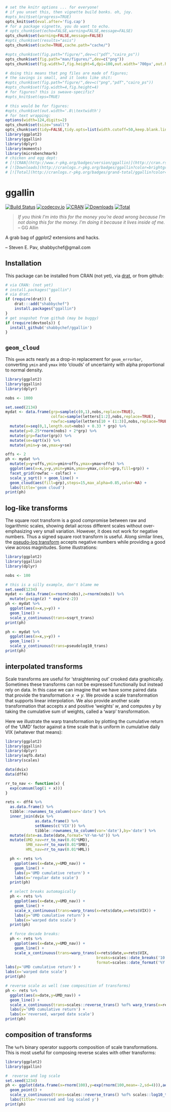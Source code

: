 ```r
# set the knitr options ... for everyone!
# if you unset this, then vignette build bonks. oh, joy.
#opts_knit$set(progress=TRUE)
opts_knit$set(eval.after='fig.cap')
# for a package vignette, you do want to echo.
# opts_chunk$set(echo=FALSE,warning=FALSE,message=FALSE)
opts_chunk$set(warning=FALSE,message=FALSE)
#opts_chunk$set(results="asis")
opts_chunk$set(cache=TRUE,cache.path="cache/")

#opts_chunk$set(fig.path="figure/",dev=c("pdf","cairo_ps"))
opts_chunk$set(fig.path="man/figures/",dev=c("png"))
opts_chunk$set(fig.width=7,fig.height=6,dpi=100,out.width='700px',out.height='600px')

# doing this means that png files are made of figures;
# the savings is small, and it looks like shit:
#opts_chunk$set(fig.path="figure/",dev=c("png","pdf","cairo_ps"))
#opts_chunk$set(fig.width=4,fig.height=4)
# for figures? this is sweave-specific?
#opts_knit$set(eps=TRUE)

# this would be for figures:
#opts_chunk$set(out.width='.8\\textwidth')
# for text wrapping:
options(width=124,digits=2)
opts_chunk$set(size="small")
opts_chunk$set(tidy=FALSE,tidy.opts=list(width.cutoff=50,keep.blank.line=TRUE))
library(ggplot2)
library(ggallin)
library(dplyr)
library(moments)
library(microbenchmark)
# chicken and egg dept:
# [![CRAN](http://www.r-pkg.org/badges/version/ggallin)](http://cran.rstudio.com/package=ggallin) 
# [![Downloads](http://cranlogs.r-pkg.org/badges/ggallin?color=brightgreen)](http://www.r-pkg.org/pkg/ggallin)
# [![Total](http://cranlogs.r-pkg.org/badges/grand-total/ggallin?color=brightgreen)](http://www.r-pkg.org/pkg/ggallin)
```

# ggallin

[![Build Status](https://github.com/shabbychef/ggallin/workflows/R-CMD-check/badge.svg)](https://github.com/shabbychef/ggallin/actions)
[![codecov.io](http://codecov.io/github/shabbychef/ggallin/coverage.svg?branch=master)](http://codecov.io/github/shabbychef/ggallin?branch=master)
[![CRAN](http://www.r-pkg.org/badges/version/ggallin)](https://cran.r-project.org/package=ggallin)
[![Downloads](http://cranlogs.r-pkg.org/badges/ggallin?color=green)](http://www.r-pkg.org/pkg/ggallin)
[![Total](http://cranlogs.r-pkg.org/badges/grand-total/ggallin?color=green)](http://www.r-pkg.org/pkg/ggallin)

> *If you think I'm into this for the money you're dead wrong because I'm not doing this for the money.  I'm doing it because it lives inside of me.* -- GG Allin

A grab bag of _ggplot2_ extensions and hacks.

-- Steven E. Pav, shabbychef@gmail.com

## Installation

This package can be installed 
from CRAN (not yet), 
via [drat](https://github.com/eddelbuettel/drat "drat"), or
from github:

```r
# via CRAN: (not yet)
# install.packages("ggallin")
# via drat:
if (require(drat)) {
    drat:::add("shabbychef")
    install.packages("ggallin")
}
# get snapshot from github (may be buggy)
if (require(devtools)) {
  install_github('shabbychef/ggallin')
}
```

## `geom_cloud`

This `geom` acts nearly as a drop-in replacement for `geom_errorbar`,
converting `ymin` and `ymax` into 'clouds' of uncertainty with alpha
proportional to normal density. 

```r
library(ggplot2)
library(ggallin)
library(dplyr)

nobs <- 1000

set.seed(2134)
mydat <- data.frame(grp=sample(c(0,1),nobs,replace=TRUE),
                    colfac=sample(letters[1:2],nobs,replace=TRUE),
                    rowfac=sample(letters[10 + (1:3)],nobs,replace=TRUE)) %>%
  mutate(x=seq(0,1,length.out=nobs) + 0.33 * grp) %>%
  mutate(y=0.25*rnorm(nobs) + 2*grp) %>%
  mutate(grp=factor(grp)) %>%
  mutate(se=sqrt(x)) %>%
  mutate(ymin=y-se,ymax=y+se)

offs <- 2
ph <- mydat %>%
  mutate(y=y+offs,ymin=ymin+offs,ymax=ymax+offs) %>%
  ggplot(aes(x=x,y=y,ymin=ymin,ymax=ymax,color=grp,fill=grp)) + 
  facet_grid(rowfac ~ colfac) +
  scale_y_sqrt() + geom_line() + 
  geom_cloud(aes(fill=grp),steps=15,max_alpha=0.85,color=NA) +   
  labs(title='geom cloud')
print(ph)
```

## log-like transforms

The square root transform is a good compromise between raw and logarithmic
scales, showing detail across different scales without over-emphasizing very
small variation. However, it does not work for negative numbers. Thus
a signed square root transform is useful. Along similar lines, the 
[pseudo-log transform](http://www.win-vector.com/blog/2012/03/modeling-trick-the-signed-pseudo-logarithm/)
accepts negative numbers while providing a good view across magnitudes.
Some illustrations:

```r
library(ggplot2)
library(ggallin)
library(dplyr)

nobs <- 100

# this is a silly example, don't blame me
set.seed(1234)
mydat <- data.frame(x=rnorm(nobs),z=rnorm(nobs)) %>%
  mutate(y=sign(z) * exp(x+z-2)) 
ph <- mydat %>%
  ggplot(aes(x=x,y=y)) + 
  geom_line() + 
  scale_y_continuous(trans=ssqrt_trans)
print(ph)

ph <- mydat %>%
  ggplot(aes(x=x,y=y)) + 
  geom_line() + 
  scale_y_continuous(trans=pseudolog10_trans)
print(ph)
```

## interpolated transforms

Scale transforms are useful for 'straightening out' crooked data graphically.
Sometimes these transforms can not be expressed functionally but instead rely
on data. In this case we can imagine that we have some paired data that
provide the transformation _x -> y_. We provide a scale transformation that
supports linear interpolation. 
We also provide another scale transformation that accepts _x_ and positive 'weights'
_w_, and computes _y_ by taking the cumulative sum of weights, called a 'warp'
transformation. 

Here we illustrate the warp transformation by plotting the cumulative return of
the 'UMD' factor against a time scale that is uniform in cumulative daily VIX
(whatever that means):

```r
library(ggplot2)
library(ggallin)
library(dplyr)
library(aqfb.data)
library(scales)

data(dvix)
data(dff4)

rr_to_nav <- function(x) {
  exp(cumsum(log(1 + x)))
}

rets <- dff4 %>%
  as.data.frame() %>%
  tibble::rownames_to_column(var='date') %>%
  inner_join(dvix %>%
             as.data.frame() %>%
             setNames(c('VIX')) %>%
             tibble::rownames_to_column(var='date'),by='date') %>%
  mutate(date=as.Date(date,format='%Y-%m-%d')) %>%
  mutate(UMD_nav=rr_to_nav(0.01*UMD),
         SMB_nav=rr_to_nav(0.01*SMB),
         HML_nav=rr_to_nav(0.01*HML))

  ph <- rets %>%
    ggplot(aes(x=date,y=UMD_nav)) +
    geom_line() +
    labs(y='UMD cumulative return') + 
    labs(x='regular date scale')
  print(ph)

  # select breaks automagically
  ph <- rets %>%
    ggplot(aes(x=date,y=UMD_nav)) +
    geom_line() + 
    scale_x_continuous(trans=warp_trans(x=rets$date,w=rets$VIX)) +
    labs(y='UMD cumulative return') + 
    labs(x='warped date scale')
  print(ph)

  # force decade breaks:
  ph <- rets %>%
    ggplot(aes(x=date,y=UMD_nav)) +
    geom_line() + 
    scale_x_continuous(trans=warp_trans(x=rets$date,w=rets$VIX,
                                        breaks=scales::date_breaks('10 years'),
                                        format=scales::date_format('%Y'))) +
labs(y='UMD cumulative return') + 
labs(x='warped date scale')
print(ph)

# reverse scale as well (see composition of transforms)
ph <- rets %>%
  ggplot(aes(x=date,y=UMD_nav)) +
  geom_line() + 
  scale_x_continuous(trans=scales::reverse_trans() %of% warp_trans(x=rets$date,w=rets$VIX)) +
  labs(y='UMD cumulative return') + 
  labs(x='reversed, warped date scale')
print(ph)
```

## composition of transforms

The `%of%` binary operator supports composition of scale transformations. This
is most useful for composing reverse scales with other transforms:

```r
library(ggplot2)
library(ggallin)

#  reverse and log scale
set.seed(1234)
ph <- ggplot(data.frame(x=rnorm(100),y=exp(rnorm(100,mean=-2,sd=4))),aes(x=x,y=y)) + 
  geom_point() + 
  scale_y_continuous(trans=scales::reverse_trans() %of% scales::log10_trans()) +
  labs(title='reversed and log scaled y')
print(ph)

```


